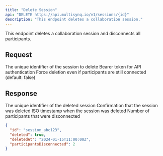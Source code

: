 ```yaml
---
title: "Delete Session"
api: "DELETE https://api.multisynq.io/v1/sessions/{id}"
description: "This endpoint deletes a collaboration session."
---
```


This endpoint deletes a collaboration session and disconnects all participants.

## Request

<ParamField path="id" type="string" required>
  The unique identifier of the session to delete
</ParamField>

<ParamField header="Authorization" type="string" required>
  Bearer token for API authentication
</ParamField>

<ParamField query="force" type="boolean">
  Force deletion even if participants are still connected (default: false)
</ParamField>

## Response

<ResponseField name="id" type="string">
  The unique identifier of the deleted session
</ResponseField>

<ResponseField name="deleted" type="boolean">
  Confirmation that the session was deleted
</ResponseField>

<ResponseField name="deletedAt" type="string">
  ISO timestamp when the session was deleted
</ResponseField>

<ResponseField name="participantsDisconnected" type="number">
  Number of participants that were disconnected
</ResponseField>

<ResponseExample>

```json Response
{
  "id": "session_abc123",
  "deleted": true,
  "deletedAt": "2024-01-15T11:00:00Z",
  "participantsDisconnected": 2
}
```

</ResponseExample>
